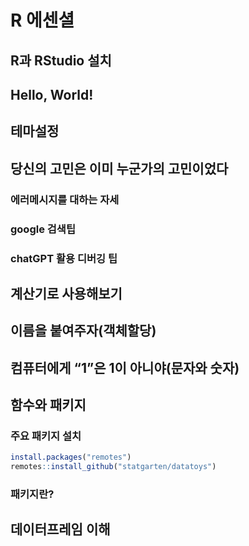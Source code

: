 # R 에센셜

## R과 RStudio 설치

## Hello, World!

## 테마설정

## 당신의 고민은 이미 누군가의 고민이었다
### 에러메시지를 대하는 자세
### google 검색팁
### chatGPT 활용 디버깅 팁

## 계산기로 사용해보기
## 이름을 붙여주자(객체할당)
## 컴퓨터에게 "1"은 1이 아니야(문자와 숫자)
## 함수와 패키지

### 주요 패키지 설치
```r
install.packages("remotes")
remotes::install_github("statgarten/datatoys")
```

### 패키지란?

## 데이터프레임 이해

